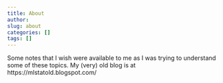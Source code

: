 ```yaml
---
title: About
author: 
slug: about
categories: []
tags: []
---
```

Some notes that I wish were available to me as I was trying to understand some of these topics. My (very) old blog is at https://mlstatold.blogspot.com/
